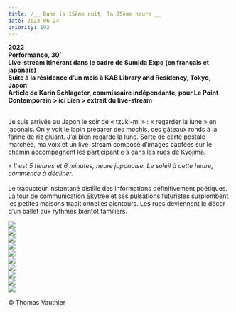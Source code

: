 ```yaml
---
title: /__ Dans la 15ème nuit, la 25ème heure __
date: 2023-06-24
priority: 102
---
```

**2022**\
**Performance, 30’** \
**Live-stream itinérant dans le cadre de Sumida Expo (en français et japonais)** \
**Suite à la résidence d’un mois à KAB Library and Residency, Tokyo, Japon** \
**Article de Karin Schlageter, commissaire indépendante, pour Le Point Contemporain > ici
Lien > extrait du live-stream**

\
Je suis arrivée au Japon le soir de « tzuki-mi » : « regarder la lune » en japonais. On y voit le lapin préparer des mochis, ces gâteaux ronds à la farine de riz gluant. J’ai bien regardé la lune. Sorte de carte postale marchée, ma voix et un live-stream composé d’images captées sur le chemin accompagnent les participant·e·s dans les rues de Kyojima.&#x20;

&#x20;        *« Il est 5 heures et 6 minutes, heure japonaise. Le soleil à cette heure, commence à décliner.* \
\
Le traducteur instantané distille des informations définitivement poétiques. La tour de communication Skytree et ses pulsations futuristes surplombent les petites maisons traditionnelles alentours. Les rues deviennent le décor d’un ballet aux rythmes bientôt familiers.

![](src/assets/images/projects/dans-la-15eme-nuit-la-25eme-heure/12.jpg)\
![](src/assets/images/projects/dans-la-15eme-nuit-la-25eme-heure/1_DSC03605_web2.jpg)\
![](src/assets/images/projects/dans-la-15eme-nuit-la-25eme-heure/2_DSC03636_web.jpg)\
![](src/assets/images/projects/dans-la-15eme-nuit-la-25eme-heure/3_DSC03681_web.jpg)\
![](src/assets/images/projects/dans-la-15eme-nuit-la-25eme-heure/4_DSC03658_web.jpg)\
![](src/assets/images/projects/dans-la-15eme-nuit-la-25eme-heure/5_DSC03718_web.jpg)\
![](src/assets/images/projects/dans-la-15eme-nuit-la-25eme-heure/8_DSC03862_web.jpg)\
![](src/assets/images/projects/dans-la-15eme-nuit-la-25eme-heure/9_DSC03892_web.jpg)\
![](src/assets/images/projects/dans-la-15eme-nuit-la-25eme-heure/10_DSC03968_web.jpg)\
![](src/assets/images/projects/dans-la-15eme-nuit-la-25eme-heure/11_DSC03985_web.jpg)

© Thomas Vauthier
